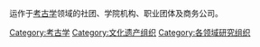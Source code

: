 运作于[[考古学|考古学]]领域的社团、学院机构、职业团体及商务公司。
{{Commons category|Archaeological museums}}

[[Category:考古学|Category:考古学]]
[[Category:文化遗产组织|Category:文化遗产组织]]
[[Category:各领域研究组织|Category:各领域研究组织]]
